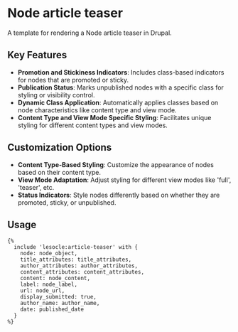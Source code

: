 # Node article teaser

A template for rendering a Node  article teaser in Drupal.

## Key Features

- **Promotion and Stickiness Indicators**: Includes class-based indicators for nodes that are promoted or sticky.
- **Publication Status**: Marks unpublished nodes with a specific class for styling or visibility control.
- **Dynamic Class Application**: Automatically applies classes based on node characteristics like content type and view mode.
- **Content Type and View Mode Specific Styling**: Facilitates unique styling for different content types and view modes.

## Customization Options

- **Content Type-Based Styling**: Customize the appearance of nodes based on their content type.
- **View Mode Adaptation**: Adjust styling for different view modes like 'full', 'teaser', etc.
- **Status Indicators**: Style nodes differently based on whether they are promoted, sticky, or unpublished.

## Usage

```twig
{%
  include 'lesocle:article-teaser' with {
    node: node_object,
    title_attributes: title_attributes,
    author_attributes: author_attributes,
    content_attributes: content_attributes,
    content: node_content,
    label: node_label,
    url: node_url,
    display_submitted: true,
    author_name: author_name,
    date: published_date
  }
%}
```
